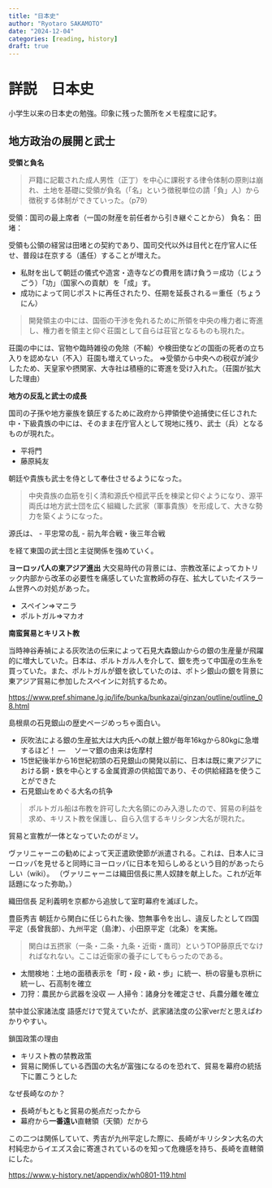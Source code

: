 ---
title: "日本史"
author: "Ryotaro SAKAMOTO"
date: "2024-12-04"
categories: [reading, history]
draft: true
---

# 詳説　日本史

小学生以来の日本史の勉強。印象に残った箇所をメモ程度に記す。

## 地方政治の展開と武士

**受領と負名**

> 戸籍に記載された成人男性（正丁）を中心に課税する律令体制の原則は崩れ、土地を基礎に受領が負名（「名」という徴税単位の請「負」人）から徴税する体制ができていった。（p79）

受領：国司の最上席者（一国の財産を前任者から引き継ぐことから） 負名： 田堵：

受領も公領の経営は田堵との契約であり、国司交代以外は目代と在庁官人に任せ、普段は在京する（遙任）することが増えた。

-   私財を出して朝廷の儀式や造宮・造寺などの費用を請け負う＝成功（じょうごう）「功」（国家への貢献）を「成」す。
-   成功によって同じポストに再任されたり、任期を延長される＝重任（ちょうにん）

> 開発領主の中には、国衙の干渉を免れるために所領を中央の権力者に寄進し、権力者を領主と仰ぐ荘園として自らは荘官となるものも現れた。

荘園の中には、官物や臨時雑役の免除（不輸）や検田使などの国衙の死者の立ち入りを認めない（不入）荘園も増えていった。 ⇒受領から中央への税収が減少したため、天皇家や摂関家、大寺社は積極的に寄進を受け入れた。（荘園が拡大した理由）

**地方の反乱と武士の成長**

国司の子孫や地方豪族を鎮圧するために政府から押領使や追捕使に任じされた中・下級貴族の中には、そのまま在庁官人として現地に残り、武士（兵）となるものが現れた。

-   平将門
-   藤原純友

朝廷や貴族も武士を侍として奉仕させるようになった。

> 中央貴族の血筋を引く清和源氏や桓武平氏を棟梁と仰ぐようになり、源平両氏は地方武士団を広く組織した武家（軍事貴族）を形成して、大きな勢力を築くようになった。

源氏は、 - 平忠常の乱 - 前九年合戦・後三年合戦

を経て東国の武士団と主従関係を強めていく。

**ヨーロッパ人の東アジア進出** 大交易時代の背景には、宗教改革によってカトリック内部から改革の必要性を痛感していた宣教師の存在、拡大していたイスラーム世界への対処があった。

-   スペイン⇒マニラ
-   ポルトガル⇒マカオ

**南蛮貿易とキリスト教**

当時神谷寿禎による灰吹法の伝来によって石見大森銀山からの銀の生産量が飛躍的に増大していた。日本は、ポルトガル人を介して、銀を売って中国産の生糸を買っていた。また、ポルトガルが銀を欲していたのは、ポトシ銀山の銀を背景に東アジア貿易に参加したスペインに対抗するため。

<https://www.pref.shimane.lg.jp/life/bunka/bunkazai/ginzan/outline/outline_08.html>

島根県の石見銀山の歴史ページめっちゃ面白い。

-   灰吹法による銀の生産拡大は大内氏への献上銀が毎年16kgから80kgに急増するほど！
― 　ソーマ銀の由来は佐摩村
-   15世紀後半から16世紀初頭の石見銀山の開発以前に、日本は既に東アジアにおける銅・鉄を中心とする金属資源の供給国であり、その供給経路を使うことができた
-   石見銀山をめぐる大名の抗争

> ポルトガル船は布教を許可した大名領にのみ入港したので、貿易の利益を求め、キリスト教を保護し、自ら入信するキリシタン大名が現れた。

貿易と宣教が一体となっていたのがミソ。

ヴァリニャーニの勧めによって天正遣欧使節が派遣される。これは、日本人にヨーロッパを見せると同時にヨーロッパに日本を知らしめるという目的があったらしい（wiki）。
（ヴァリニャーニは織田信長に黒人奴隷を献上した。これが近年話題になった弥助。）

織田信長
足利義明を京都から追放して室町幕府を滅ぼした。

豊臣秀吉
朝廷から関白に任じられた後、惣無事令を出し、違反したとして四国平定（長曾我部）、九州平定（島津）、小田原平定（北条）を実施。

>関白は五摂家（一条・二条・九条・近衛・鷹司）というTOP藤原氏でなければなれない。ここは近衛家の養子にしてもらったのである。

- 太閤検地：土地の面積表示を「町・段・畝・歩」に統一、枡の容量も京枡に統一し、石高制を確立
- 刀狩：農民から武器を没収
― 人掃令：諸身分を確定させ、兵農分離を確立



禁中並公家諸法度
語感だけで覚えていたが、武家諸法度の公家verだと思えばわかりやすい。

鎖国政策の理由

- キリスト教の禁教政策
- 貿易に関係している西国の大名が富強になるのを恐れて、貿易を幕府の統括下に置こうとした


なぜ長崎なのか？

- 長崎がもともと貿易の拠点だったから
- 幕府から**一番遠い**直轄領（天領）だから

この二つは関係していて、秀吉が九州平定した際に、長崎がキリシタン大名の大村純忠からイエズス会に寄進されているのを知って危機感を持ち、長崎を直轄領にした。

<https://www.y-history.net/appendix/wh0801-119.html>





















